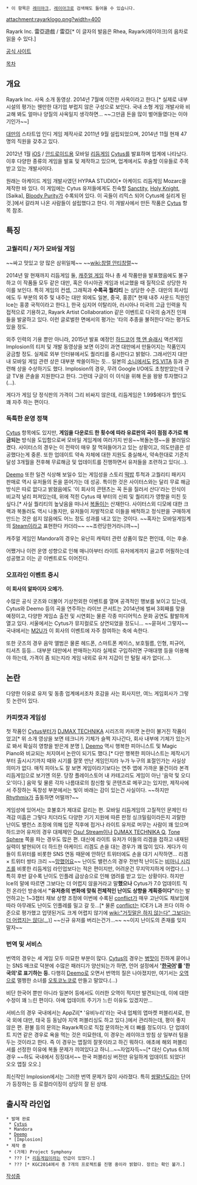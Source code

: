  * 이 항목은 [[레이야크]], [[레이아크]]로 검색해도 들어올 수 있습니다.

attachment:rayarklogo.png?width=400

Rayark Inc.
雷亞遊戲 / 雷亞[* 이 글자의 발음은 Rhea,  Rayark(레이야크)의 음차로 읽을 수 있다.]

[http://www.rayark.com 공식 사이트]


[[목차]]

== 개요 ==

{{{#!html
<iframe width="640" height="360" src="//www.youtube.com/embed/LN2qsiSPf_k?rel=0" frameborder="0" allowfullscreen></iframe>
}}}
Rayark Inc. 사옥 소개 동영상. 2014년 7월에 이전한 사옥이라고 한다.[* 실제로 내부 시설의 평가는 웬만한 대기업 부럽지 않은 구성으로 보인다. 국내 소형 게임 개발사와 비교해 봐도 얼마나 양질의 사옥일지 생각하면... ~~그만큼 돈을 많이 벌어들였다는 이야기인가~~]

[[대만]]의 스타트업 인디 게임 제작사로 2011년 9월 설립되었으며, 2014년 11월 현재 47명의 직원을 갖추고 있다.

2012년 1월 [[iOS]] / [[안드로이드]]용 모바일 [[리듬게임]] [[Cytus]]를 발표하며 업계에 나타났다. 이후 다양한 종류의 게임을 발표 및 제작하고 있으며, 업계에서도 후술할 이유들로 주목받고 있는 개발사이다.

원래는 아케이드 게임 개발사였던 HYPAA STUDIO[* 아케이드 리듬게임 Mozarc을 제작한 바 있다. 이 게임에는 Cytus 유저들에게도 친숙할 [[Sanctity]], [[Holy Knight]], [Saika], [[Bloody Purity]]가 수록되어 있다. 이 곡들이 리믹스 되어 Cytus에 실리게 된 것.]에서 갈라져 나온 사람들이 설립했다고 한다. 이 개발사에서 만든 작품은 [[Cytus]] 항목 참조.

== 특징 ==

=== 고퀄리티 / 저가 모바일 게임 ===

~~싸고 맛있고 양 많은 삼위일체~~
~~[[wiki:창렬  안티창렬]]~~

2014년 말 현재까지 리듬게임 둘, [[캐주얼 게임]] 하나 총 세 작품만을 발표했음에도 불구하고 이 작품들 모두 같은 대만, 혹은 아시아권 게임과 비교했을 때 질적으로 상당한 차이를 보인다. 특히 게임의 컨셉, 그래픽과 '''수록곡 퀄리티''' 는 상당한 수준. 대만의 회사임에도 두 부분의 외주 및 내주는 대만 외에도 일본, 중국, 홍콩[* 현재 내주 사운드 직원인 Ice는 홍콩 국적이라고 한다.], 한국 심지어 이탈리아, 러시아나 미국의 고급 인력을 직접적으로 기용하고, Rayark Artist Collaboration 같은 이벤트로 다국의 숨겨진 인재들을 발굴하고 있다. 이런 글로벌한 면에서의 평가는 '타의 추종을 불허한다'라는 평가도 있을 정도. 

외주 인력의 기용 뿐만 아니라, 2015년 발표 예정인 [[하드코어]] [[핵 앤 슬래시]] 액션게임 Implosion의 티저 및 개발 동영상을 보면 이것이 과연 대만에서 만들어지는 작품인지 궁금할 정도. 실제로 외부 인터뷰에서도 퀄리티를 중시한다고 밝혔다. 그래서인지 대만 내 모바일 게임 관련 상은 대부분 싹쓸이하는 듯… 일본의 [[소니]]에서도 [[PS VITA]] 등과 관련해 상을 수상하기도 했다. Implosion의 경우, 무려 Google I/O에도 초청받았는데 구글 TV용 콘솔을 지원한다고 한다. 그런데 구글이 이 이식을 위해 돈을 왕왕 투자했다고(…).

게다가 게임 당 정식판의 가격이 그리 비싸지 않은데, 리듬게임은 1.99$에다가 할인도 꽤 자주 하는 편이다. 

=== 독특한 운영 정책 ===

[[Cytus]] 항목에도 있지만, '''게임을 다운로드 한 횟수에 따라 유료판의 곡이 점점 추가로 해금되는''' 방식을 도입함으로써 모바일 게임계에 여러가지 반응~~복돌논쟁~~을 불러일으켰다. 사이터스의 경우는 이 전략이 매우 잘 먹혀들어가고 있는 상황이고, 의도만큼은 성공했다는게 중론. 또한 업데이트 약속 자체에 대한 지원도 충실해서, 약속한대로 기준치 달성 3개월을 전후해 무료해금 및 업데이트를 진행하면서 유저들을 조련하고 있다(...).

[[Deemo]] 또한 일견 식상해 보일수 있는 게임성을 스토리 [[떡밥]] 투척과 고퀄리티 패키지 판매로 역시 유저들의 돈을 뜯어가는 데 성공. 특이한 것은 사이터스와는 달리 무료 해금 방식은 따로 없다고 밝혔음에도 '이 회사의 콘텐츠는 꼭 돈을 질러서 산다'라는 인식이 비교적 널리 퍼져있는데, 위에 적힌 Cytus 때 부터의 신뢰 및 퀄리티가 영향을 미친 듯 싶다.[* 사실 퀄리티의 높낮음을 떠나서 [[복돌이]]는 산재한다. 사이터스외 디모에 대한 크랙과 복돌러도 역시 나돌지만, 유저들이 자발적으로 이들을 배척하고 정식판을 구매하게 만드는 것은 쉽지 않음에도 어느 정도 성과를 내고 있는 것이다. ~~혹자는 모바일게임계의 [[Steam]]이라고 표현한다 카더라~~ ~~조련당한거라니까~~]

캐주얼 게임인 Mandora의 경우는 유난히 캐릭터 관련 상품이 많은 편인데, 이는 후술.

어쨌거나 이런 운영 성향으로 인해 매니아부터 라이트 유저에게까지 골고루 어필하는데 성공했고 이는 곧 이벤트로도 이어진다.

=== 오프라인 이벤트 중시 ===

'''이 회사의 알파이자 오메가.'''

수많은 공식 굿즈와 더불어 기상천외한 이벤트를 열며 공격적인 행보를 보이고 있는데, Cytus와 Deemo 등의 곡을 연주하는 라이브 콘서트는 2014년에 벌써 3회째를 맞을 예정이고, 다양한 게임쇼 출전 및 시연회는 물론 각종 미디어믹스 문화 공연도 활발하게 열고 있다. 서울에서는 Cytus가 뮤지컬로도 상연되었을 정도니... ~~묻혀서 그렇지~~ 국내에서는 [[M2U]]가 이 회사의 이벤트에 자주 참여하는 축에 속한다.

또한 굿즈의 경우 음악 앨범은 물론 헤드폰, 스마트폰 케이스, 보호필름, 인형, 피규어, 티셔츠 등등… 대부분 대만에서 판매하는지라 실제로 구입하려면 구매대행 등을 이용해야 하는데, 가격이 좀 되는지라 게임 내외로 유저 지갑이 안 털릴 새가 없다(…).


== 논란 ==

다양한 이유로 유저 및 동종 업계에서조차 호감을 사는 회사지만, 여느 게임회사가 그렇듯 논란이 있다.

=== 카피캣과 게임성 ===

첫 작품인 [[Cytus]]부터가 [[DJMAX TECHNIKA]] 시리즈의 카피캣 논란이 불거진 작품이었고[* 위 소개 영상을 보면 테크니카 기체가 슬쩍 지나간다, 회사 내부에 기체가 있는거로 봐서 확실히 영향을 받은게 분명 ], [[Deemo]] 역시 행복한 피아니스트 및 Magic Piano와 비교되는 처지여서 논란이 되기도 했다.[* 다만 행복한 피아니스트는 제작시기부터 출시시기까지 때와 시기를 잘못 만난 게임인지라 누가 누구의 표절인가는 사실상 의미가 없다. 매직 피아노도 잘 보면 게임이라기보다는 연주 앱에 가까운 물건이라 본격 리듬게임으로 보기엔 의문. 당장 플레이스토어 내 카테고리도 게임이 아닌 '음악 및 오디오'이다.] 음악 및 물론 각자 나름대로의 참신함 및 콘텐츠로 메꾸고는 있지만, 제작사에서 주장하는 독창성 부분에서는 빛이 바래는 감이 있는건 사실이다. ~~하지만 [[Rhythmix]]가 출동하면 어떨까?~~ 

게임성에 있어서는 호불호가 제대로 갈리는 편. 모바일 리듬게임의 고질적인 문제인 타격감 미흡은 그렇다 치더라도 다양한 기기 지원에 따른 판정 싱크밀림이라든지 괴랄한 난이도 밸런스 조정에 의해 입문 직후에 접거나 라이트 유저로 머무는 사람이 꽤 있으며 하드코어 유저의 경우 대체제인 [[Osu! Stream]]이나 [[DJMAX TECHNIKA Q]], [[Tone Sphere]] 쪽을 파는 경우도 많은 편. 대신에 라이트 유저가 이들의 리겜을 접하고 내재된 실력이 발현되어 더 하드한 아케이드 리겜도 손을 대는 경우가 꽤 많이 있다. 게다가 이들이 트위터를 비롯한 SNS 연동 때문에 안하던 트위터에도 손을 대기 시작하면… 리겜 × 트위터 쌍타 크리 ~~[[망했어요]]~~ 난이도 밸런스의 경우 전반적 난이도는 [[비마니 시리즈]]를 비롯한 리듬게임 라인업보다는 적은 편이지만, 어려운건 무지막지하게 어렵다.(…) 특히 후반 갈수록 난이도 인플레 급상승으로 인해 염려를 받고 있는 상황이다. 하지만 Ice의 말에 따르면 그보다는 더 어렵지 않을거라고 말'''했으나''' Cytus가 7.0 업데이트 직전 온라인 방송에서 '''"유저층의 변화에 맞춰 전체적인 난이도 상향을 계획중이다"'''라는 발언하고는 1~3챕터 채보 상향 조정에 이번에 수록된 [[conflict]]가 매우 고난이도 채보임에 따라 아무래도 난이도 인플레를 밀고 갈 듯...[* 물론 [[conflict]]는 ICE가 L과 프다 이하 수준으로 평가했고 업뎃된거도 크게 어렵지 않기에 [[wiki:"거짓말은 하지 않는다" 그보다는 더 어렵지는 않다(...)]]] ~~신규 유저를 버리는건가...~~ ~~이지 난이도의 존재를 잊지 말자~~

=== 번역 및 서비스 ===

번역의 경우는 세 게임 모두 미묘한 부분이 많다. [[Cytus]]의 경우는 [[병맛]]이 진하게 묻어나는 SNS 매크로 덕분에 수많은 패러디가 양산되는가 하면, 언어 설정에서 ''' '[[한국어]]'를 '한국의'로 표기하는 등.''' 다행히 [[Deemo]]로 오면서 번역의 질은 나아졌지만, 여기서는 [[오역]]으로 멀쩡한 소녀를 [[오토코노코]]로 만들고 말았다.(...) 

비단 한국어 뿐만 아니라 일본어 등에서도 이러한 오역이 적지만 발견되는데, 이에 대한 수정이 꽤 느린 편이다. 아예 업데이트 주기가 느린 이유도 있겠지만…

서비스의 경우 국내에서는 AppZil[* '유비누리'라는 국내 업체의 앱마켓 퍼블리셔로, 한국 외에 대만, 태국 등 동남아 지역 퍼블리싱도 하고 있다.]에서 관리하는데, 평이 좋지 않은 편. 환불 등의 문의는 Rayark쪽으로 직접 문의하는게 더 빠를 정도이다. 단 업데이트 지연 같은 경우로 욕을 먹는 것은 미묘한데, 이 경우는 레이야크 방침 상 일부러 텀을 두는 것이라고 한다. 즉 이 경우는 앱질의 잘못이라고 하긴 뭐하다. 애초에 해외 퍼블리셔를 선정한 이유에 복돌 문제가 끼여있다고 하니...~~자업자득~~[* 대신 Cytus 6.1의 경우 ~~하도 국내에서 징징대서~~ 한국 퍼블리싱 버전만 유일하게 업데이트 되었다! 오오 앱질 오오.]

최신작인 Implosion에서는 그러한 번역 문제가 많이 사라졌다. 특히 [[쌍팔년도]]라는 단어가 등장하는 등 로컬라이징이 상당히 잘 된 상태.
== 출시작 라인업 ==

 * 발매 완료
  * [[Cytus]]
  * Mandora
  * [[Deemo]]
  * [Implosion]
 * 제작 중
  * (가제) Project Symphony
  * ??? [* [[리듬게임]]이라는 언급이 있었다.]
  * ??? [* KGC2014에서 총 7개의 프로젝트를 진행 중이라 밝혔다. 장르는 확인 불가.]
[[작성중]]
